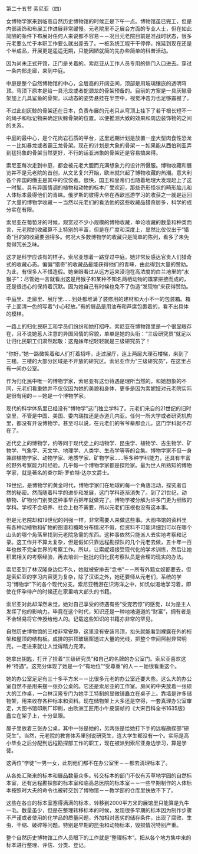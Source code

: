 

第二十五节 索尼亚（四）

女博物学家来到临高自然历史博物馆的时候正是下午一点。博物馆虽已完工，但是内部装饰和布展工作进展非常缓慢。元老院里不乏展会方面的专业人士，但在如此简陋的条件下布展对任何人来说都不容易－－况且元老院目前是准战时状态，很多元老要么忙于本职工作要么就出差去了。一桩系统工程干干停停，拖延到现在还是个半成品，开展更是遥遥无期，只能因陋就简的先办些简单的科普活动。

因为尚未正式开馆，正门是关着的。索尼亚从工作人员专用的侧门入口进去。穿过一条内部走廊，来到中庭。

中庭是整个自然博物馆的中心，全层高的开阔空间，顶部是用玻璃镶嵌的透明穹顶。穹顶下原本是给一具沧龙或者蛇颈龙的骨架预备的。目前的方案是一具灰鲸骨架加上几具鲨鱼的骨架。以动态的姿势悬挂在半空中，视觉冲击力也足够震撼了。

不过此刻灰鲸的骨架还在日本，负责布展的元老只从穹顶上挂下了若干根长短不一的绳子和标记物来确定灰鲸骨架的位置。以便推测大致的效果和周边装饰物的之间的关系。

中庭的最中心，是个花岗岩石质的平台，这里远期计划是放置一座大型肉食性恐龙－－比如暴龙或者霸王龙骨架。现在的计划是大象的骨架－－如果能从西伯利亚弄到猛犸象的骨架当然更好，不行的话亚洲象的骨架还是容易搞来得。

索尼亚每次走到中庭，都会被元老大胆而充满想象力的设计所慑服。博物收藏和展览并不是元老院的首创，从文艺复兴开始，欧洲就兴起了博物收藏的热潮。意大利各个邦国的僭主是其中的佼佼者。很快，国王和皇帝们也随着地理大发现赶上了这一时髦。具有异国情调的植物和动物的标本广受欢迎，那些奇形怪状的畸形胎儿和人体标本最得他们的青睐。俄罗斯的彼得大帝在西欧巡游学习的收获之一就是运回了大量的博物学收藏－－当然以元老们的看法他的这些收藏品猎奇居多，科学的成分实在有限。

索尼亚在葡萄牙的时候，观赏过不少小规模的博物收藏，单论收藏的数量和种类而言，元老院的收藏算不上特别的丰富，但是在广度和深度上，显然比仅仅出于“猎奇”目的的收藏要强得多。何况大多数博物学的收藏只是简单的陈列，看多了未免觉得冗长乏味。

这才是科学应该有的样子。索尼亚想着一路穿过中庭。她非常反感达官贵人们猎奇式的收藏心态。偏偏“猎奇”的收藏品最能获得他们的青睐，由此得到大量的赞助。为此，有很多人不惜造假。她亲眼看过从远方运来浸泡在高浓度的白兰地里的“水猴子”：尽管她一言就看出这是用猴子和某种不知名两栖动物的蹼掌拼接而成的，还是很违心的保持着沉默。因为她自己有时候也免不了伪造“发现物”来获得赞助。

中庭里、走廊里、展厅里……到处都堆满了装修用的建材和大小不一的包装箱。箱子上面清一色的写着“小心轻放。”有的展品是用油布和芦席包裹着的，看不出具体的模样。

一路上的归化民职工和学员们纷纷和她打招呼。索尼亚在博物馆里是一个很显眼存在，且不说她惹人注意的异国风情的容貌，单单是她的头衔：“三级研究员”就足以让归化民职工们肃然起敬：这鬼妹年纪轻轻就是三级研究员了！

“你好。”她一路微笑着和人们打着招呼，走过展厅，连上两层大理石楼梯，来到了三楼。三楼的大部分区域是不开放的研究区。索尼亚作为“三级研究员”，在这里占有一间办公室。

作为归化民中唯一的博物学家，索尼亚有这份待遇是理所当然的。和她想象的不同，元老们看重她并不仅仅因为她的美貌和身体，更多是因为索妮娅对元老院实际是很有用的－－她是一个博物学家。

现代的科学体系里已经没有“博物学”这门独立学科了。元老们来自的21世纪的旧时空里，不管是中国、美国、委内瑞拉还是赤道几内亚。任何一所大学或者研究机构里，都没有开设博物学。甚至可以说，在元老们的爷爷辈那会儿，这门学科就不存在了。

近代史上的博物学，约等同于现代史上的动物学、昆虫学、植物学、古生物学、矿物学、气象学、天文学、地理学、人类学、生态学等等的合集。博物学家不但一身兼顾植物学家、动物学家、地质学家、矿物学家……等多种学科能力，还具有丰富的野外考察能力和经验。几乎每一个博物学家都是探险家。最为世人所熟知的博物学家，就是著名的查尔斯·罗伯特·达尔文爵士。

19世纪，是博物学的黄金时代，博物学家们在地球的每一个角落活动，探究者自然的秘密。然而随着科学的进步和发展，这门学科逐渐消失了。到了21世纪，动植物、矿物分门别类这种事早百把年就做完了。博物学被分解为许多门更为细致的学科。学校不会培养、社会上也不需要，所以元老们压根也没有这本事。

但是元老院却和19世纪的列强一样，非常需要人来做这些事。大图书馆的资料里有各种动植物和矿物的图谱和概略分布情况不假，但资料不可能详细到可以在哪个山头的哪个角落里找到元老院急需的东西。这种事依然只能派人去实地考察和记录。这工作并不算太复杂，但是假如只靠远程勘探队的几个元老去做，五十年一百年也做不完全世界的考察工作。所以，让索妮娅接受现代化的学术训练，然后让她积累相关的考察经验，再去培训一批批的归化民考察队员是合理的现实的办法。

索尼亚到了林汉隆身边后不久，她就被安排去“念书”－－所有外籍女奴都要去，但是索尼亚的学习内容更为复杂，除了汉语之外，她还要师从元老们，系统的学习“博物学”下的各个现代分支。索尼亚畅游在识海洋之中，如饥似渴地学习着，即使在怀孕待产的时候还在家里啃大部头的书籍。

索尼亚对此却浑然未觉，她对自己享受的待遇有些“受宠若惊”的感觉，以为是主人发挥了他的影响力。毕竟在这个时代，知识还是一种地地道道的“财富”，拥有者是不会轻易将它传授给他人的。记载这些知识的书籍亦非常的罕见。

自然历史博物馆的三楼非常安静，这里没有安装吊顶，抬头就能看到裸露在外的桁架和屋顶的结构板。成排的拱顶玻璃窗透过大量的光线，把整个空间照射异常明亮。一走进来就让人觉得精力充沛。

她拿出钥匙，打开了挂着“三级研究员”和自己的名牌的办公室门。索尼亚喜欢这种“待遇”。这充分体现了她是一个“有地位”“受尊重”的人－－她很看重这个。

她的办公室足足有三十多平方米－－比很多元老的办公室还要大些。这么大的办公室自然不是用来摆一张办公桌的。它还是索尼亚的工作室。房间的中央放着一张硕大的工作桌，一台林汉隆专门为她手工特制的显微镜矗立在桌子上。靠墙是许多储物架，用来收存各种标本和资料。现在储物架上大多还是空得，一套真理办公室审定，大图书馆印刷厂印刷，由欧洲工匠用小牛皮装帧的《大宋百科全书1635版》矗立在架子上，十分显眼。

屋子里放着三张办公桌，其中一张是她的，另两张是给她打下手的远程勘探部“研究生”。当然，元老院的教育体系里别说研究生，连大学生都没有一个。实际是高小毕业之后分配到远程勘探部工作的职工，现在被派到索尼亚身边学习，算是学徒。

这两位“学徒”一男一女，此刻他们都不在办公室里－－都去清理标本了。

从各处汇聚来的标本和展品数量众多。转交标本的部门不仅有芳草地学园的自然标本室，还有远程勘探部的标本室和临高总医院的标本室－－一些早期制作的人体标本按照时大夫的命令也被转交到了博物馆－－教学部的仓库里快放不下了。

这些在各自的标本室塞得满满的标本，转移到2000平方米的展馆里只能算是九牛一毛。数量虽少，但是在整理转移标本的时候，发现很多早期的标本因为制作步骤不严谨或者使用的化学品的质量问题，外加相对恶劣的储存条件，出现了腐败、生虫、干缩、破碎等问题。特别是早期的昆虫和动物标本，毁损情况特别严重。

整个自然历史博物馆工作人员眼下的工作就是“整理标本”。把从各个地方集中来的标本进行整理、评估、分类、登记。

